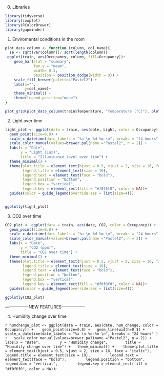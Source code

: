 0. Libraries 

```r
library(tidyverse)
library(cowplot)
library(RColorBrewer)
library(gapminder)
```

1. Enviromental conditions in the room

```r
plot_data_column <- function (column, col_name){
  se <- sqrt(var(column))/ sqrt(length(column))
 ggplot(train, aes(Occupancy, column, fill=Occupancy))+
    geom_bar(stat = "summary", 
             fun.y = "mean",
             width= 0.3,
             position = position_dodge(width = 0)) + 
    scale_fill_brewer(palette="Pastel2") +
    labs(x="",
         y=col_name)+
    theme_minimal() +
    theme(legend.position="none")
}

plot_grid(plot_data_column(train$Temperature, "Temperature (°C)"), plot_data_column(train$Humidity, "Humidity (%)"), plot_data_column(train$Light, "Light (Lux)"), plot_data_column(train$CO2, "CO2 (ppm)"), nrow = 2)
```

2. Light over time

```r
light_plot <- ggplot(data = train, aes(date, Light, color = Occupancy)) + 
  geom_point(size=0.8) +
  scale_x_datetime(date_labels = "%a \n %d-%m \n", breaks = "24 hours" ) +
  scale_color_manual(values=brewer.pal(name ="Pastel2", n = 2)) + 
  labs(x = "Date", 
       y = "Light (Lux)",
       title = "Illuminance level over time") +
  theme_minimal() + 
  theme(plot.title = element_text(hjust = 0.5, vjust = 2, size = 16, face = "italic"),
        legend.title = element_text(size = 10),
        legend.text = element_text(face = "bold"),
        legend.position = "bottom",
        legend.box = "vertical",
        legend.key = element_rect(fill = "#f0f0f0", color = NA))+
  guides(color = guide_legend(override.aes = list(size=4)))

  
ggplotly(light_plot)
```
3. CO2 over time

```r
CO2_plot <- ggplot(data = train, aes(date, CO2, color = Occupancy)) + 
  geom_point(size=0.8) +
  scale_x_datetime(date_labels = "%a \n %d-%m \n", breaks = "24 hours" ) +
  scale_color_manual(values=brewer.pal(name ="Pastel2", n = 2)) + 
  labs(x = "Date", 
       y = "CO2 (ppm)",
       title = "CO2 over time") +
  theme_minimal() + 
  theme(plot.title = element_text(hjust = 0.5, vjust = 2, size = 16, face = "italic"),
        legend.title = element_text(size = 10),
        legend.text = element_text(face = "bold"),
        legend.position = "bottom",
        legend.box = "vertical",
        legend.key = element_rect(fill = "#f0f0f0", color = NA))+
  guides(color = guide_legend(override.aes = list(size=4)))

ggplotly(CO2_plot)
```
-----------------NEW FEATURES-----------------

4. Humidity change over time

```r
humchange_plot <- ggplot(data = train, aes(date, hum_change, color = Occupancy)) + 
  geom_point(size=0.8) +
  geom_line(width=0.1) +
  scale_x_datetime(date_labels = "%a \n %d-%m \n", breaks = "24 hours" ) +
  scale_color_manual(values=brewer.pal(name ="Pastel2", n = 2)) + 
  labs(x = "Date", 
       y = "Humidity change",
       title = "Humidity change over time") +
  theme_minimal() + 
  theme(plot.title = element_text(hjust = 0.5, vjust = 2, size = 16, face = "italic"),
        legend.title = element_text(size = 10),
        legend.text = element_text(face = "bold"),
        legend.position = "bottom",
        legend.box = "vertical",
        legend.key = element_rect(fill = "#f0f0f0", color = NA))
 ```r
